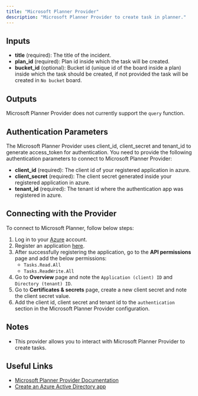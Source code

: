 ```yaml
---
title: "Microsoft Planner Provider"
description: "Microsoft Planner Provider to create task in planner."
---
```


## Inputs

- **title** (required): The title of the incident.
- **plan_id** (required): Plan id inside which the task will be created.
- **bucket_id** (optional): Bucket id (unique id of the board inside a plan) inside which the task should be created, if not provided the task will be created in `No bucket` board.

## Outputs

Microsoft Planner Provider does not currently support the `query` function.

## Authentication Parameters

The Microsoft Planner Provider uses client_id, client_secret and tenant_id to generate access_token for authentication. You need to provide the following authentication parameters to connect to Microsoft Planner Provider:

- **client_id** (required): The client id of your registered application in azure.
- **client_secret** (required): The client secret generated inside your registered application in azure.
- **tenant_id** (required): The tenant id where the authentication app was registered in azure.

## Connecting with the Provider

To connect to Microsoft Planner, follow below steps:

1. Log in to your [Azure](https://azure.microsoft.com/) account.
2. Register an application [here](https://portal.azure.com/#view/Microsoft_AAD_RegisteredApps/CreateApplicationBlade/isMSAApp~/false).
3. After successfully registering the application, go to the **API permissions** page and add the below permissions:
    - `Tasks.Read.All`
    - `Tasks.ReadWrite.All`
4. Go to **Overview** page and note the `Application (client) ID` and `Directory (tenant) ID`.
5. Go to **Certificates & secrets** page, create a new client secret and note the client secret value.
6. Add the client id, client secret and tenant id to the `authentication` section in the Microsoft Planner Provider configuration.

## Notes

- This provider allows you to interact with Microsoft Planner Provider to create tasks.

## Useful Links

- [Microsoft Planner Provider Documentation](https://learn.microsoft.com/en-us/graph/api/planner-post-tasks?view=graph-rest-1.0&tabs=http)
- [Create an Azure Active Directory app](https://learn.microsoft.com/en-us/graph/toolkit/get-started/add-aad-app-registration)